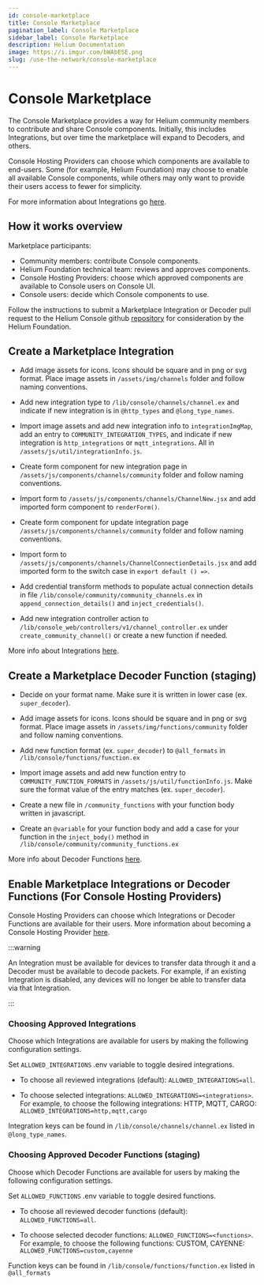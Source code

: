 ```yaml
---
id: console-marketplace
title: Console Marketplace
pagination_label: Console Marketplace
sidebar_label: Console Marketplace
description: Helium Documentation
image: https://i.imgur.com/bWAbESE.png
slug: /use-the-network/console-marketplace
---
```


# Console Marketplace

The Console Marketplace provides a way for Helium community members to contribute and share Console
components. Initially, this includes Integrations, but over time the marketplace will expand to
Decoders, and others.

Console Hosting Providers can choose which components are available to end-users. Some (for example,
Helium Foundation) may choose to enable all available Console components, while others may only want
to provide their users access to fewer for simplicity.

For more information about Integrations go [here](/use-the-network/console/integrations).

## How it works overview

Marketplace participants:

- Community members: contribute Console components.
- Helium Foundation technical team: reviews and approves components.
- Console Hosting Providers: choose which approved components are available to Console users on
  Console UI.
- Console users: decide which Console components to use.

Follow the instructions to submit a Marketplace Integration or Decoder pull request to the Helium
Console github [repository](https://github.com/helium/console) for consideration by the Helium
Foundation.

## Create a Marketplace Integration

- Add image assets for icons. Icons should be square and in png or svg format. Place image assets in
  `/assets/img/channels` folder and follow naming conventions.

- Add new integration type to `/lib/console/channels/channel.ex` and indicate if new integration is
  in `@http_types` and `@long_type_names`.

- Import image assets and add new integration info to `integrationImgMap`, add an entry to
  `COMMUNITY_INTEGRATION_TYPES`, and indicate if new integration is `http_integrations` or
  `mqtt_integrations`. All in `/assets/js/util/integrationInfo.js`.

- Create form component for new integration page in `/assets/js/components/channels/community`
  folder and follow naming conventions.

- Import form to `/assets/js/components/channels/ChannelNew.jsx` and add imported form component to
  `renderForm()`.

- Create form component for update integration page `/assets/js/components/channels/community`
  folder and follow naming conventions.

- Import form to `/assets/js/components/channels/ChannelConnectionDetails.jsx` and add imported form
  to the switch case in `export default () =>`.

- Add credential transform methods to populate actual connection details in file
  `/lib/console/community/community_channels.ex` in `append_connection_details()` and
  `inject_credentials()`.

- Add new integration controller action to `/lib/console_web/controllers/v1/channel_controller.ex`
  under `create_community_channel()` or create a new function if needed.

More info about Integrations [here](/use-the-network/console/integrations).

## Create a Marketplace Decoder Function (staging)

- Decide on your format name. Make sure it is written in lower case (ex. ```super_decoder```).

- Add image assets for icons. Icons should be square and in png or svg format. Place image assets in ```/assets/img/functions/community``` folder and follow naming conventions.

- Add new function format (ex. ```super_decoder```) to ```@all_formats``` in ```/lib/console/functions/function.ex```

- Import image assets and add new function entry to ```COMMUNITY_FUNCTION_FORMATS``` in ```/assets/js/util/functionInfo.js```. Make sure the format value of the entry matches (ex. ```super_decoder```).

- Create a new file in ```/community_functions``` with your function body written in javascript.

- Create an ```@variable``` for your function body and add a case for your function in the ```inject_body()``` method in ```/lib/console/community/community_functions.ex```

More info about Decoder Functions [here](/use-the-network/console/functions).

## Enable Marketplace Integrations or Decoder Functions (For Console Hosting Providers)

Console Hosting Providers can choose which Integrations or Decoder Functions are available for their users.
More information about becoming a Console Hosting Provider [here](/use-the-network/run-a-network-server). 

:::warning

An Integration must be available for devices to transfer data through it and a Decoder must be available to decode packets. For example, if an existing Integration is disabled, any devices will no longer be able to transfer data via that Integration.

:::

### Choosing Approved Integrations

Choose which Integrations are available for users by making the following configuration settings. 

Set `ALLOWED_INTEGRATIONS` .env variable to toggle desired integrations.

- To choose all reviewed integrations (default): `ALLOWED_INTEGRATIONS=all`.

- To choose selected integrations: `ALLOWED_INTEGRATIONS=<integrations>`. For example, to choose the
  following integrations: HTTP, MQTT, CARGO: `ALLOWED_INTEGRATIONS=http,mqtt,cargo`

Integration keys can be found in ```/lib/console/channels/channel.ex``` listed in ```@long_type_names```.

### Choosing Approved Decoder Functions (staging)

Choose which Decoder Functions are available for users by making the following configuration settings. 

Set ```ALLOWED_FUNCTIONS``` .env variable to toggle desired functions.

- To choose all reviewed decoder functions (default): ```ALLOWED_FUNCTIONS=all```.

- To choose selected decoder functions: ```ALLOWED_FUNCTIONS=<functions>```. For example, to choose the following functions: CUSTOM, CAYENNE: ```ALLOWED_FUNCTIONS=custom,cayenne```

Function keys can be found in ```/lib/console/functions/function.ex``` listed in ```@all_formats```